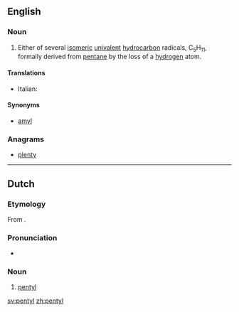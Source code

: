 ==English==

===Noun===
{{en-noun}}

# {{context|organic chemistry|lang=en}} Either of several [[isomeric]] [[univalent]] [[hydrocarbon]] radicals, C<sub>5</sub>H<sub>11</sub>, formally derived from [[pentane]] by the loss of a [[hydrogen]] atom.

====Translations====
{{trans-top|univalent hydrocarbon radical, C<sub>5</sub>H<sub>11</sub>}}
* Italian: {{t+|it|pentile|m}}
{{trans-mid}}
{{trans-bottom}}

====Synonyms====
* [[amyl]]

===Anagrams===
* [[plenty#English|plenty]]

----

==Dutch==

===Etymology===
From {{confix|pent|yl|lang=nl}}.

===Pronunciation===
* {{IPA|lang=nl|/pɛnˈtil/}}
{{hyphenation|pen|tyl}}
===Noun===
{{nl-noun|n|-|-}}

# {{context|organic chemistry|lang=nl}} [[#English|pentyl]]

[[sv:pentyl]]
[[zh:pentyl]]